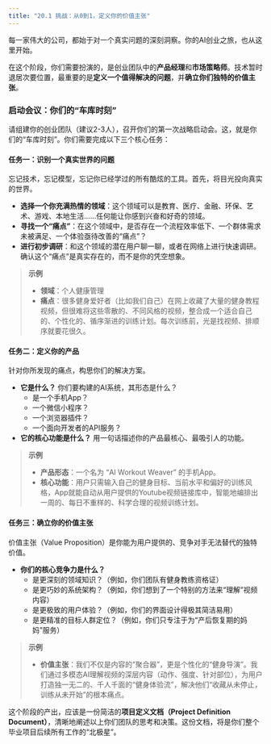 ```yaml
---
title: "20.1 挑战：从0到1，定义你的价值主张"
---
```


每一家伟大的公司，都始于对一个真实问题的深刻洞察。你的AI创业之旅，也从这里开始。

在这个阶段，你们需要扮演的，是创业团队中的**产品经理**和**市场策略师**。技术暂时退居次要位置，最重要的是**定义一个值得解决的问题**，并**确立你们独特的价值主张**。

### 启动会议：你们的“车库时刻”

请组建你的创业团队（建议2-3人），召开你们的第一次战略启动会。这，就是你们的“车库时刻”。你们需要完成以下三个核心任务：

#### 任务一：识别一个真实世界的问题

忘记技术，忘记模型，忘记你已经学过的所有酷炫的工具。首先，将目光投向真实的世界。

-   **选择一个你充满热情的领域**：这个领域可以是教育、医疗、金融、环保、艺术、游戏、本地生活……任何能让你感到兴奋和好奇的领域。
-   **寻找一个“痛点”**：在这个领域中，是否存在一个流程效率低下、一个群体需求未被满足、一个体验亟待改善的“痛点”？
-   **进行初步调研**：和这个领域的潜在用户聊一聊，或者在网络上进行快速调研。确认这个“痛点”是真实存在的，而不是你的凭空想象。

> **示例**
>
> -   **领域**：个人健康管理
> -   **痛点**：很多健身爱好者（比如我们自己）在网上收藏了大量的健身教程视频，但很难将这些零散的、不同风格的视频，整合成一个适合自己的、个性化的、循序渐进的训练计划。每次训练前，光是找视频、排顺序就要花很久。

#### 任务二：定义你的产品

针对你所发现的痛点，构思你们的解决方案。

-   **它是什么？** 你们要构建的AI系统，其形态是什么？
    -   是一个手机App？
    -   一个微信小程序？
    -   一个浏览器插件？
    -   一个面向开发者的API服务？
-   **它的核心功能是什么？** 用一句话描述你的产品最核心、最吸引人的功能。

> **示例**
>
> -   **产品形态**：一个名为 "AI Workout Weaver" 的手机App。
> -   **核心功能**：用户只需输入自己的健身目标、当前水平和偏好的训练风格，App就能自动从用户提供的Youtube视频链接库中，智能地编排出一周的、每日不重样的、科学合理的视频训练计划。

#### 任务三：确立你的价值主张

价值主张（Value Proposition）是你能为用户提供的、竞争对手无法替代的独特价值。

-   **你们的核心竞争力是什么？**
    -   是更深刻的领域知识？（例如，你们团队有健身教练资格证）
    -   是更巧妙的系统架构？（例如，你们想到了一个特别的方法来“理解”视频内容）
    -   是更极致的用户体验？（例如，你们的界面设计得极其简洁易用）
    -   是更精准的目标人群定位？（例如，你们只专注于为“产后恢复期的妈妈”服务）

> **示例**
>
> -   **价值主张**：我们不仅是内容的“聚合器”，更是个性化的“健身导演”。我们通过多模态AI理解视频的深层内容（动作、强度、针对部位），为用户打造独一无二的、千人千面的“健身体验流”，解决他们“收藏从未停止，训练从未开始”的根本痛点。

这个阶段的产出，应该是一份简洁的**项目定义文档（Project Definition Document）**，清晰地阐述以上你们团队的思考和决策。这份文档，将是你们整个毕业项目后续所有工作的“北极星”。

